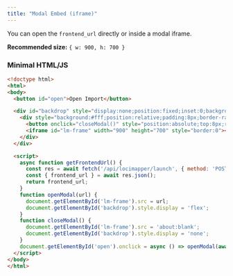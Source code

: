 ```yaml
---
title: "Modal Embed (iframe)"
---
```


You can open the `frontend_url` directly or inside a modal iframe.

**Recommended size:** `{ w: 900, h: 700 }`

### Minimal HTML/JS
```html
<!doctype html>
<html>
<body>
  <button id="open">Open Import</button>

  <div id="backdrop" style="display:none;position:fixed;inset:0;background:rgba(0,0,0,.4);align-items:center;justify-content:center;">
    <div style="background:#fff;position:relative;padding:8px;border-radius:8px;">
      <button onclick="closeModal()" style="position:absolute;top:8px;right:8px;">✕</button>
      <iframe id="lm-frame" width="900" height="700" style="border:0"></iframe>
    </div>
  </div>

  <script>
    async function getFrontendUrl() {
      const res = await fetch('/api/locimapper/launch', { method: 'POST' });
      const { frontend_url } = await res.json();
      return frontend_url;
    }
    function openModal(url) {
      document.getElementById('lm-frame').src = url;
      document.getElementById('backdrop').style.display = 'flex';
    }
    function closeModal() {
      document.getElementById('lm-frame').src = 'about:blank';
      document.getElementById('backdrop').style.display = 'none';
    }
    document.getElementById('open').onclick = async () => openModal(await getFrontendUrl());
  </script>
</body>
</html>
```
